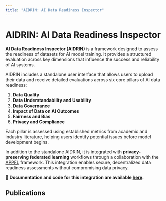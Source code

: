 ```yaml
---
title: "AIDRIN: AI Data Readiness Inspector"
---
```



# AIDRIN: AI Data Readiness Inspector

<ProjectBadges projectId="aidrin" />

**AI Data Readiness Inspector (AIDRIN)** is a framework designed to assess the readiness of datasets for AI model training. It provides a structured evaluation across key dimensions that influence the success and reliability of AI systems.

AIDRIN includes a standalone user interface that allows users to upload their data and receive detailed evaluations across six core pillars of AI data readiness:

1. **Data Quality**
2. **Data Understandability and Usability**
3. **Data Governance**
4. **Impact of Data on AI Outcomes**
5. **Fairness and Bias**
6. **Privacy and Compliance**

Each pillar is assessed using established metrics from academic and industry literature, helping users identify potential issues before model development begins.

In addition to the standalone AIDRIN, it is integrated with **privacy-preserving federated learning** workflows through a collaboration with the [APPFL](https://appfl.ai/en/latest/index.html) framework. This integration enables secure, decentralized data readiness assessments without compromising data privacy.

📄 **Documentation and code for this integration are available [here](https://appfl.ai/en/latest/tutorials/examples_dr_integration.html).**

## Publications

<ProjectPublications projectId="aidrin" />